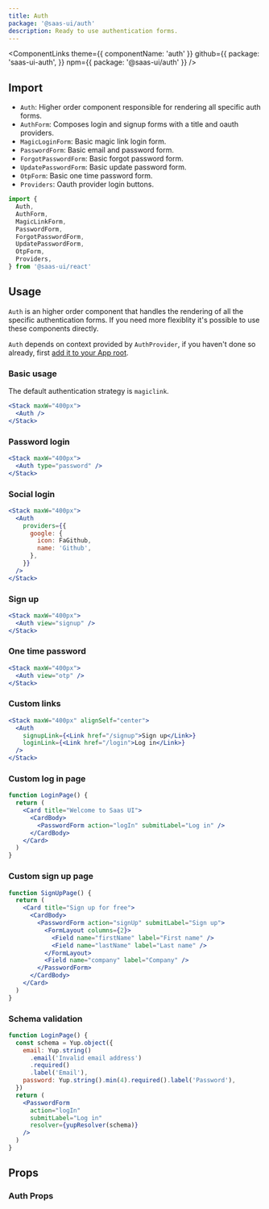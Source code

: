 ```yaml
---
title: Auth
package: '@saas-ui/auth'
description: Ready to use authentication forms.
---
```


<ComponentLinks
  theme={{ componentName: 'auth' }}
  github={{
    package: 'saas-ui-auth',
  }}
  npm={{ package: '@saas-ui/auth' }}
/>

## Import

- `Auth`: Higher order component responsible for rendering all specific auth forms.
- `AuthForm`: Composes login and signup forms with a title and oauth providers.
- `MagicLoginForm`: Basic magic link login form.
- `PasswordForm`: Basic email and password form.
- `ForgotPasswordForm`: Basic forgot password form.
- `UpdatePasswordForm`: Basic update password form.
- `OtpForm`: Basic one time password form.
- `Providers`: Oauth provider login buttons.

```js
import {
  Auth,
  AuthForm,
  MagicLinkForm,
  PasswordForm,
  ForgotPasswordForm,
  UpdatePasswordForm,
  OtpForm,
  Providers,
} from '@saas-ui/react'
```

## Usage

`Auth` is an higher order component that handles the rendering of all the specific authentication forms.
If you need more flexiblity it's possible to use these components directly.

`Auth` depends on context provided by `AuthProvider`, if you haven't done so already, first [add it to your App root](/docs/auth/auth-provider).

### Basic usage

The default authentication strategy is `magiclink`.

```jsx
<Stack maxW="400px">
  <Auth />
</Stack>
```

### Password login

```jsx
<Stack maxW="400px">
  <Auth type="password" />
</Stack>
```

### Social login

```jsx
<Stack maxW="400px">
  <Auth
    providers={{
      google: {
        icon: FaGithub,
        name: 'Github',
      },
    }}
  />
</Stack>
```

### Sign up

```jsx
<Stack maxW="400px">
  <Auth view="signup" />
</Stack>
```

### One time password

```jsx
<Stack maxW="400px">
  <Auth view="otp" />
</Stack>
```

### Custom links

```jsx
<Stack maxW="400px" alignSelf="center">
  <Auth
    signupLink={<Link href="/signup">Sign up</Link>}
    loginLink={<Link href="/login">Log in</Link>}
  />
</Stack>
```

### Custom log in page

```jsx
function LoginPage() {
  return (
    <Card title="Welcome to Saas UI">
      <CardBody>
        <PasswordForm action="logIn" submitLabel="Log in" />
      </CardBody>
    </Card>
  )
}
```

### Custom sign up page

```jsx
function SignUpPage() {
  return (
    <Card title="Sign up for free">
      <CardBody>
        <PasswordForm action="signUp" submitLabel="Sign up">
          <FormLayout columns={2}>
            <Field name="firstName" label="First name" />
            <Field name="lastName" label="Last name" />
          </FormLayout>
          <Field name="company" label="Company" />
        </PasswordForm>
      </CardBody>
    </Card>
  )
}
```

### Schema validation

```jsx
function LoginPage() {
  const schema = Yup.object({
    email: Yup.string()
      .email('Invalid email address')
      .required()
      .label('Email'),
    password: Yup.string().min(4).required().label('Password'),
  })
  return (
    <PasswordForm
      action="logIn"
      submitLabel="Log in"
      resolver={yupResolver(schema)}
    />
  )
}
```

## Props

### Auth Props

<PropsTable of="Auth" />
